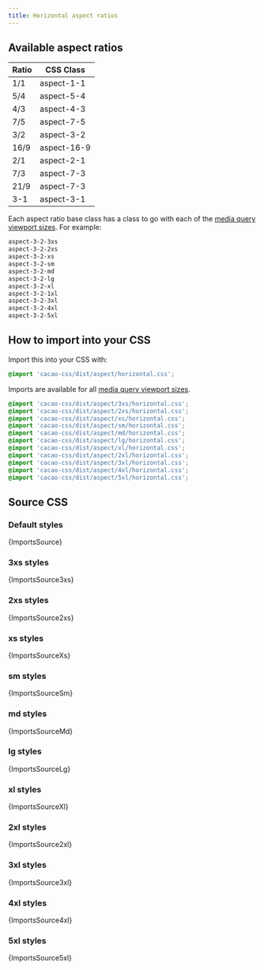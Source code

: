 ```yaml
---
title: Horizontal aspect ratios
---
```


## Available aspect ratios

| Ratio | CSS Class |
|-------|-----------|
| 1/1 | aspect-1-1 |
| 5/4 | aspect-5-4 |
| 4/3 | aspect-4-3 |
| 7/5 | aspect-7-5 |
| 3/2 | aspect-3-2 |
| 16/9 | aspect-16-9 |
| 2/1 | aspect-2-1 |
| 7/3 | aspect-7-3 |
| 21/9 | aspect-7-3 |
| 3-1 | aspect-3-1 |

Each aspect ratio base class has a class to go with each of the [media query viewport sizes](/styles/media#viewport-media-queries). For example:

```css
aspect-3-2-3xs
aspect-3-2-2xs
aspect-3-2-xs
aspect-3-2-sm
aspect-3-2-md
aspect-3-2-lg
aspect-3-2-xl
aspect-3-2-1xl
aspect-3-2-3xl
aspect-3-2-4xl
aspect-3-2-5xl
```

## How to import into your CSS

Import this into your CSS with:

```css
@import 'cacao-css/dist/aspect/horizontal.css';
```

Imports are available for all [media query viewport sizes](/styles/media#viewport-media-queries).

```css
@import 'cacao-css/dist/aspect/3xs/horizontal.css';
@import 'cacao-css/dist/aspect/2xs/horizontal.css';
@import 'cacao-css/dist/aspect/xs/horizontal.css';
@import 'cacao-css/dist/aspect/sm/horizontal.css';
@import 'cacao-css/dist/aspect/md/horizontal.css';
@import 'cacao-css/dist/aspect/lg/horizontal.css';
@import 'cacao-css/dist/aspect/xl/horizontal.css';
@import 'cacao-css/dist/aspect/2xl/horizontal.css';
@import 'cacao-css/dist/aspect/3xl/horizontal.css';
@import 'cacao-css/dist/aspect/4xl/horizontal.css';
@import 'cacao-css/dist/aspect/5xl/horizontal.css';
```

## Source CSS

<!-- markdownlint-disable -->

### Default styles

<CodeBlock language="css" title="aspect/horizontal.css">{ImportsSource}</CodeBlock>

### 3xs styles

<CodeBlock language="css" title="aspect/3xs/horizontal.css">{ImportsSource3xs}</CodeBlock>

### 2xs styles

<CodeBlock language="css" title="aspect/2xs/horizontal.css">{ImportsSource2xs}</CodeBlock>

### xs styles

<CodeBlock language="css" title="aspect/xs/horizontal.css">{ImportsSourceXs}</CodeBlock>

### sm styles

<CodeBlock language="css" title="aspect/sm/horizontal.css">{ImportsSourceSm}</CodeBlock>

### md styles

<CodeBlock language="css" title="aspect/md/horizontal.css">{ImportsSourceMd}</CodeBlock>

### lg styles

<CodeBlock language="css" title="aspect/lg/horizontal.css">{ImportsSourceLg}</CodeBlock>

### xl styles

<CodeBlock language="css" title="aspect/xl/horizontal.css">{ImportsSourceXl}</CodeBlock>

### 2xl styles

<CodeBlock language="css" title="aspect/2xl/horizontal.css">{ImportsSource2xl}</CodeBlock>

### 3xl styles

<CodeBlock language="css" title="aspect/3xl/horizontal.css">{ImportsSource3xl}</CodeBlock>

### 4xl styles

<CodeBlock language="css" title="aspect/4xl/horizontal.css">{ImportsSource4xl}</CodeBlock>

### 5xl styles

<CodeBlock language="css" title="aspect/5xl/horizontal.css">{ImportsSource5xl}</CodeBlock>
